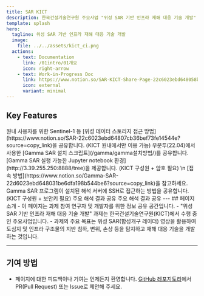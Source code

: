 ```yaml
---
title: SAR KICT
description: 한국건설기술연구원 주요사업 "위성 SAR 기반 인프라 재해 대응 기술 개발" 과제 참여 연구자/개발자를 위한 페이지 입니다.
template: splash
hero:
  tagline: 위성 SAR 기반 인프라 재해 대응 기술 개발
  image:
    file: ../../assets/kict_ci.png
  actions:
    - text: Documentation
      link: /01intro/01개요
      icon: right-arrow
    - text: Work-in-Progress Doc
      link: https://www.notion.so/SAR-KICT-Share-Page-22c6023ebd648058b9f1c10ef02e94ad?source=copy_link
      icon: external
      variant: minimal
---
```



## Key Features
<CardGrid stagger>
	<Card title="원내 위성데이터 스토리지 (내부용)" icon="pencil">
		원내 사용자를 위한 Sentinel-1 등 [위성 데이터 스토리지 접근 방법](https://www.notion.so/SAR-22c6023ebd64807cb36bef73fe14544e?source=copy_link)을 공유합니다.
		(KICT 원내에서만 이용 가능)
	</Card>
	<Card title="Gamma SAR 설치 스크립트 (내부용)" icon="setting">
		우분투(22.04)에서 사용한 [Gamma SAR 설치 스크립트](/gamma/gamma설치방법/)를 공유합니다.
	</Card>
	<Card title="Gamma Jupyter Server (내부용)" icon="setting">
		[Gamma SAR 실행 가능한 Jupyter notebook 환경](http://3.39.255.250:8888/tree)을 제공합니다. (KICT 구성원 + 암호 필요) \n
		[접속 방법](https://www.notion.so/Gamma-SAR-22d6023ebd648031be6dfa198b544be6?source=copy_link)을 참고하세요.
	</Card>
	<Card title="Gamma Server SSH 접근 (내부용)" icon="setting">
		Gamma SAR 프로그램이 설치된 해석 서버에 SSH로 접근하는 방법을 공유합니다. (KICT 구성원 + 보안키 필요)
	</Card>
	<Card title="인천대교 주탑 변위 분석 결과" icon="add-document">
		주요 해석 결과 공유
	</Card>
	<Card title="항만 지반 침하 분석 결과" icon="open-book">
		주요 해석 결과 공유
	</Card>
</CardGrid>
---
## 페이지 소개
- 이 페이지는 과제 참여 연구자 및 개발자를 위한 정보 공유 공간입니다.
- "위성 SAR 기반 인프라 재해 대응 기술 개발" 과제는 한국건설기술연구원(KICT)에서 수행 중인 주요사업입니다.
- 과제의 주요 목표는 위성 SAR(합성개구 레이더) 영상을 활용하여 도심지 및 인프라 구조물의 지반 침하, 변위, 손상 등을 탐지하고 재해 대응 기술을 개발하는 것입니다.

---
## 기여 방법
- 페이지에 대한 피드백이나 기여는 언제든지 환영합니다. [GitHub 레포지토리](https://github.com/husky81/sar-kict-pages)에서 PR(Pull Request) 또는 Issue로 제안해 주세요.
